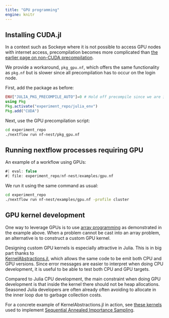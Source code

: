```yaml
---
title: "GPU programming"
engine: knitr
---
```


## Installing CUDA.jl

In a context such as Sockeye where it is not possible to access GPU nodes with 
internet access, precompilation becomes more complicated than 
[the earlier page on non-CUDA precompilation](05_pkg_cache.qmd). 

We provide a workaround, `pkg_gpu.nf`, which offers the same functionality 
as `pkg.nf` but is slower since all precompilation has to occur on the login 
node.

First, add the package as before:

```julia
ENV["JULIA_PKG_PRECOMPILE_AUTO"]=0 # Hold off precompile since we are in login node
using Pkg 
Pkg.activate("experiment_repo/julia_env")
Pkg.add("CUDA")
```

Next, use the GPU precompilation script:

```bash
cd experiment_repo 
./nextflow run nf-nest/pkg_gpu.nf 
```


## Running nextflow processes requiring GPU

An example of a workflow using GPUs:

```groovy
#| eval: false
#| file: experiment_repo/nf-nest/examples/gpu.nf
```

We run it using the same command as usual:

```bash
cd experiment_repo
./nextflow run nf-nest/examples/gpu.nf -profile cluster
```


## GPU kernel development

One way to leverage GPUs is to use 
[array programming](https://cuda.juliagpu.org/stable/usage/array/) as 
demonstrated in the example above. When a problem cannot be cast into 
an array problem, an alternative is to construct a custom GPU kernel. 

Designing custom GPU kernels is especially attractive in Julia. This is 
in big part thanks to  
[KernelAbstractions.jl](https://github.com/JuliaGPU/KernelAbstractions.jl), 
which allows 
the same code to be emit both CPU and GPU versions. 
Since error messages are easier to interpret when doing CPU development, 
it is useful to be able to test both CPU and GPU targets. 

Compared to Julia CPU development, the main constraint when doing GPU 
development is that inside the kernel there should not be heap allocations. 
Seasoned Julia developers are often already often avoiding to allocate in 
the inner loop due to garbage collection costs. 

For a concrete example of KernelAbstractions.jl in action, 
see [these kernels](https://github.com/alexandrebouchard/sais-gpu/blob/main/kernels.jl) 
used to implement [Sequential Annealed Importance Sampling](https://arxiv.org/pdf/2408.12057).